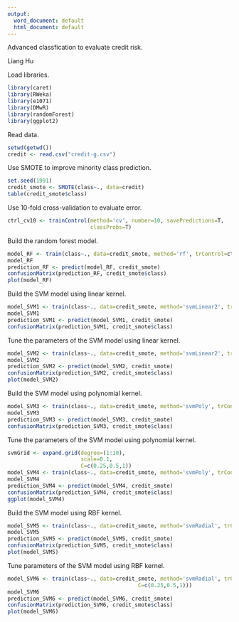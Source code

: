 ---
output:
  word_document: default
  html_document: default
---
Advanced classfication to evaluate credit risk.

Liang Hu

Load libraries.
```{r}
library(caret)
library(RWeka)
library(e1071)
library(DMwR)
library(randomForest)
library(ggplot2)
```

Read data.
```{r}
setwd(getwd())
credit <- read.csv("credit-g.csv")
```

Use SMOTE to improve minority class prediction.
```{r}
set.seed(1991)
credit_smote <- SMOTE(class~., data=credit)                         
table(credit_smote$class) 
```

Use 10-fold cross-validation to evaluate error.
```{r}
ctrl_cv10 <- trainControl(method='cv', number=10, savePredictions=T,
                          classProbs=T)
```

Build the random forest model.
```{r}
model_RF <- train(class~., data=credit_smote, method='rf', trControl=ctrl_cv10)
model_RF
prediction_RF <- predict(model_RF, credit_smote)
confusionMatrix(prediction_RF, credit_smote$class)
plot(model_RF)
```

Build the SVM model using linear kernel.
```{r}
model_SVM1 <- train(class~., data=credit_smote, method='svmLinear2', trControl=ctrl_cv10)
model_SVM1
prediction_SVM1 <- predict(model_SVM1, credit_smote)
confusionMatrix(prediction_SVM1, credit_smote$class)
```

Tune the parameters of the SVM model using linear kernel.
```{r}
model_SVM2 <- train(class~., data=credit_smote, method='svmLinear2', trControl=ctrl_cv10, tuneGrid=expand.grid(cost=0.1*c(1:10)))
model_SVM2
prediction_SVM2 <- predict(model_SVM2, credit_smote)
confusionMatrix(prediction_SVM2, credit_smote$class)
plot(model_SVM2)
```

Build the SVM model using polynomial kernel.
```{r}
model_SVM3 <- train(class~., data=credit_smote, method='svmPoly', trControl=ctrl_cv10)
model_SVM3
prediction_SVM3 <- predict(model_SVM3, credit_smote)
confusionMatrix(prediction_SVM3, credit_smote$class)
```

Tune the parameters of the SVM model using polynomial kernel.
```{r}
svmGrid <- expand.grid(degree=(1:10),
                       scale=0.1,
                       C=c(0.25,0.5,1))
model_SVM4 <- train(class~., data=credit_smote, method='svmPoly', trControl=ctrl_cv10, tuneGrid=svmGrid)
model_SVM4
prediction_SVM4 <- predict(model_SVM4, credit_smote)
confusionMatrix(prediction_SVM4, credit_smote$class)
ggplot(model_SVM4)
```

Build the SVM model using RBF kernel.
```{r}
model_SVM5 <- train(class~., data=credit_smote, method='svmRadial', trControl=ctrl_cv10)
model_SVM5
prediction_SVM5 <- predict(model_SVM5, credit_smote)
confusionMatrix(prediction_SVM5, credit_smote$class)
plot(model_SVM5)
```

Tune parameters of the SVM model using RBF kernel.
```{r}
model_SVM6 <- train(class~., data=credit_smote, method='svmRadial', trControl=ctrl_cv10, tuneGrid=expand.grid(sigma=0.01*seq(1,2,0.1),
                                         C=c(0.25,0.5,1)))
model_SVM6
prediction_SVM6 <- predict(model_SVM6, credit_smote)
confusionMatrix(prediction_SVM6, credit_smote$class)
plot(model_SVM6)
```



